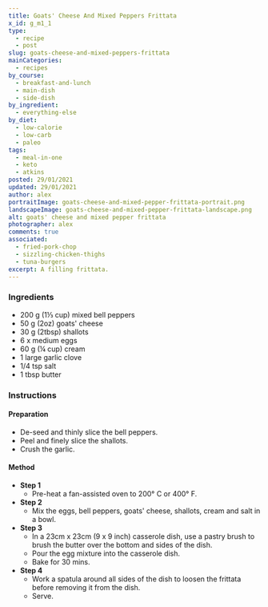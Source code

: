 ```yaml
---
title: Goats' Cheese And Mixed Peppers Frittata
x_id: g_m1_1
type:
  - recipe
  - post
slug: goats-cheese-and-mixed-peppers-frittata
mainCategories: 
  - recipes
by_course:
  - breakfast-and-lunch
  - main-dish
  - side-dish
by_ingredient:
  - everything-else
by_diet:
  - low-calorie
  - low-carb
  - paleo
tags:
  - meal-in-one
  - keto
  - atkins
posted: 29/01/2021
updated: 29/01/2021
author: alex
portraitImage: goats-cheese-and-mixed-pepper-frittata-portrait.png
landscapeImage: goats-cheese-and-mixed-pepper-frittata-landscape.png
alt: goats' cheese and mixed pepper frittata
photographer: alex
comments: true
associated: 
  - fried-pork-chop
  - sizzling-chicken-thighs
  - tuna-burgers
excerpt: A filling frittata.
---
```


<Ingredients>

### Ingredients
    
  - 200 g (1⅓ cup) mixed bell peppers
  - 50 g (2oz) goats' cheese
  - 30 g (2tbsp) shallots
  - 6 x medium eggs
  - 60 g (¼ cup) cream 
  - 1 large garlic clove
  - 1/4 tsp salt
  - 1 tbsp butter

</Ingredients>

<Instructions>

### Instructions

#### Preparation

  - De-seed and thinly slice the bell peppers.
  - Peel and finely slice the shallots.
  - Crush the garlic.

#### Method

  - **Step 1**
    - Pre-heat a fan-assisted oven to 200° C or 400° F.
  - **Step 2**
    - Mix the eggs, bell peppers, goats' cheese, shallots, cream and salt in a bowl.
  - **Step 3**
    - In a 23cm x 23cm (9 x 9 inch) casserole dish, use a pastry brush to brush the butter over the bottom and sides of the dish.
    - Pour the egg mixture into the casserole dish.
    - Bake for 30 mins.
  - **Step 4**
    -  Work a spatula around all sides of the dish to loosen the frittata before removing it from the dish.
    - Serve.

</Instructions>



